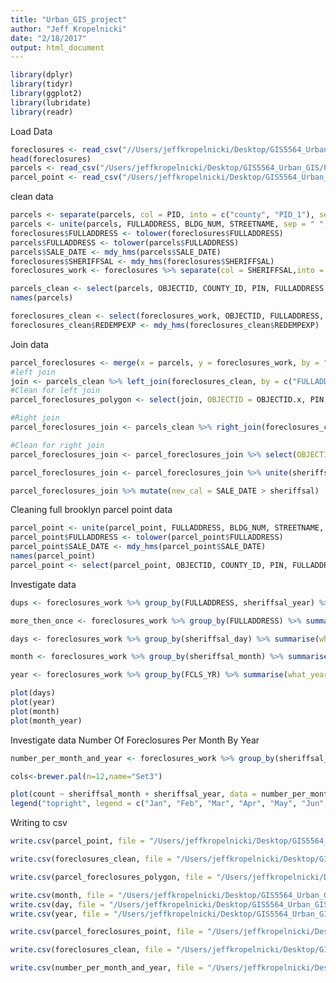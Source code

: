 ```yaml
---
title: "Urban_GIS_project"
author: "Jeff Kropelnicki"
date: "2/18/2017"
output: html_document
---
```


```r
library(dplyr)
library(tidyr)
library(ggplot2)
library(lubridate)
library(readr)
```


Load Data
```r
foreclosures <- read_csv("//Users/jeffkropelnicki/Desktop/GIS5564_Urban_GIS/Project/foreclosures..csv")
head(foreclosures)
parcels <- read_csv("/Users/jeffkropelnicki/Desktop/GIS5564_Urban_GIS/Project/parcel.csv")
parcel_point <- read_csv("/Users/jeffkropelnicki/Desktop/GIS5564_Urban_GIS/Project/parcel_points.csv")
```


clean data
```r
parcels <- separate(parcels, col = PID, into = c("county", "PID_1"), sep = "-")
parcels <- unite(parcels, FULLADDRESS, BLDG_NUM, STREETNAME, sep = " ", remove = TRUE)
foreclosures$FULLADDRESS <- tolower(foreclosures$FULLADDRESS)
parcels$FULLADDRESS <- tolower(parcels$FULLADDRESS)
parcels$SALE_DATE <- mdy_hms(parcels$SALE_DATE)
foreclosures$SHERIFFSAL <- mdy_hms(foreclosures$SHERIFFSAL)
foreclosures_work <- foreclosures %>% separate(col = SHERIFFSAL,into = c("sheriffsal_year", "sheriffsal_month", "sheriffsal_day"), sep = "-")

parcels_clean <- select(parcels, OBJECTID, COUNTY_ID, PIN, FULLADDRESS, CITY, ZIP, OWNER_NAME, HOMESTEAD, TOTAL_TAX, YEAR_BUILT, SALE_DATE, SALE_VALUE, SCHOOL_DST, Shape_Length, Shape_Area, county, PID_1, USE1_DESC)
names(parcels)

foreclosures_clean <- select(foreclosures_work, OBJECTID, FULLADDRESS, CITY, sheriffsal_year, sheriffsal_month, sheriffsal_day, FCLS_YR, LIENTYPE, REDEMPEXP, MORTGAGORL, MORGTAGORF, CURRENTMORT, FIRSTBIDAM, FINALBIDAM, LAWFIRMATT, POINT_X, POINT_Y)
foreclosures_clean$REDEMPEXP <- mdy_hms(foreclosures_clean$REDEMPEXP)

```   
   
Join data
```r
parcel_foreclosures <- merge(x = parcels, y = foreclosures_work, by = "FULLADDRESS", all.x = TRUE)
#left join
join <- parcels_clean %>% left_join(foreclosures_clean, by = c("FULLADDRESS"))
#Clean for left join
parcel_foreclosures_polygon <- select(join, OBJECTID = OBJECTID.x, PIN, FULLADDRESS, CITY = CITY.x, ZIP, OWNER_NAME, HOMESTEAD, TOTAL_TAX, YEAR_BUILT, SALE_DATE, SALE_VALUE, SCHOOL_DST, Shape_Length, Shape_Area, county, sheriffsal_year, sheriffsal_month, sheriffsal_day, FCLS_YR, FIRSTBIDAM, FINALBIDAM, POINT_X, POINT_Y, USE1_DESC)

#Right join
parcel_foreclosures_join <- parcels_clean %>% right_join(foreclosures_clean, by = c("FULLADDRESS"))

#Clean for right join
parcel_foreclosures_join <- parcel_foreclosures_join %>% select(OBJECTID = OBJECTID.x, PIN, FULLADDRESS,YEAR_BUILT,SALE_DATE, SALE_VALUE, sheriffsal_year, sheriffsal_month, sheriffsal_day, FIRSTBIDAM, SCHOOL_DST, FCLS_YR, USE1_DESC, FINALBIDAM, CITY = CITY.x, ZIP, OWNER_NAME, HOMESTEAD, TOTAL_TAX, county, POINT_X, POINT_Y, Shape_Length, Shape_Area)

parcel_foreclosures_join <- parcel_foreclosures_join %>% unite(sheriffsal, sheriffsal_year, sheriffsal_month, sheriffsal_day, sep = "-", remove = FALSE)

parcel_foreclosures_join %>% mutate(new_cal = SALE_DATE > sheriffsal)

```  

Cleaning full brooklyn parcel point data
```r
parcel_point <- unite(parcel_point, FULLADDRESS, BLDG_NUM, STREETNAME, sep = " ", remove = TRUE)
parcel_point$FULLADDRESS <- tolower(parcel_point$FULLADDRESS)
parcel_point$SALE_DATE <- mdy_hms(parcel_point$SALE_DATE)
names(parcel_point)
parcel_point <- select(parcel_point, OBJECTID, COUNTY_ID, PIN, FULLADDRESS, CITY, ZIP, PLAT_NAME, USE1_DESC, OWNER_NAME, TAX_NAME, HOMESTEAD, YEAR_BUILT, SALE_DATE, SALE_VALUE, SCHOOL_DST, POINT_X, POINT_Y)
```


 

Investigate data 
```r
dups <- foreclosures_work %>% group_by(FULLADDRESS, sheriffsal_year) %>% summarise(records = n()) %>% arrange(desc(records)) 

more_then_once <- foreclosures_work %>% group_by(FULLADDRESS) %>% summarise(number_of_foreclosures = n()) %>% count(number_of_foreclosures >= 2)

days <- foreclosures_work %>% group_by(sheriffsal_day) %>% summarise(what_day = n()) %>% arrange(desc(what_day))

month <- foreclosures_work %>% group_by(sheriffsal_month) %>% summarise(what_month = n()) %>% arrange(sheriffsal_month) 

year <- foreclosures_work %>% group_by(FCLS_YR) %>% summarise(what_year = n()) %>% arrange(desc(what_year))

plot(days)
plot(year)
plot(month)
plot(month_year)
```


Investigate data Number Of Foreclosures Per Month By Year   

```r
number_per_month_and_year <- foreclosures_work %>% group_by(sheriffsal_year, sheriffsal_month) %>% summarize(count = n())

cols<-brewer.pal(n=12,name="Set3")

plot(count ~ sheriffsal_month + sheriffsal_year, data = number_per_month_and_year, main = "Number Of Foreclosures Per Month By Year", ylab = "Number Of Foreclosures", xlab = "Year", col = c("red", "blue", "cyan1", "chocolate1", "blueviolet", "darkorchid4", "darkslategray", "gray0", "deeppink4", "lawngreen", "cornflowerblue", "bisque4"), cex = 4, pch = 20)
legend("topright", legend = c("Jan", "Feb", "Mar", "Apr", "May", "Jun", "Jul", "Oug", "Sep", "Oct", "Nov", "Dec"), fill = c("red", "blue", "cyan1", "chocolate1", "blueviolet", "darkorchid4", "darkslategray", "gray0", "deeppink4", "lawngreen", "cornflowerblue", "bisque4" ), bty = "n")
```

Writing to csv

```r
write.csv(parcel_point, file = "/Users/jeffkropelnicki/Desktop/GIS5564_Urban_GIS/Project/parcel_point.csv")

write.csv(foreclosures_clean, file = "/Users/jeffkropelnicki/Desktop/GIS5564_Urban_GIS/Project/foreclosures_data_from_Brooklyn_park_clean.csv")

write.csv(parcel_foreclosures_polygon, file = "/Users/jeffkropelnicki/Desktop/parcel_foreclosures_polygon.csv")

write.csv(month, file = "/Users/jeffkropelnicki/Desktop/GIS5564_Urban_GIS/Project/month.csv")
write.csv(day, file = "/Users/jeffkropelnicki/Desktop/GIS5564_Urban_GIS/Project/day.csv")
write.csv(year, file = "/Users/jeffkropelnicki/Desktop/GIS5564_Urban_GIS/Project/year.csv")

write.csv(parcel_foreclosures_point, file = "/Users/jeffkropelnicki/Desktop/GIS5564_Urban_GIS/Project/parcel_foreclosures_point.csv")

write.csv(foreclosures_clean, file = "/Users/jeffkropelnicki/Desktop/GIS5564_Urban_GIS/Project/foreclosures_data_from_Brooklyn_park_clean.csv")

write.csv(number_per_month_and_year, file = "/Users/jeffkropelnicki/Desktop/more_then_one_foreclosure.csv")
```  